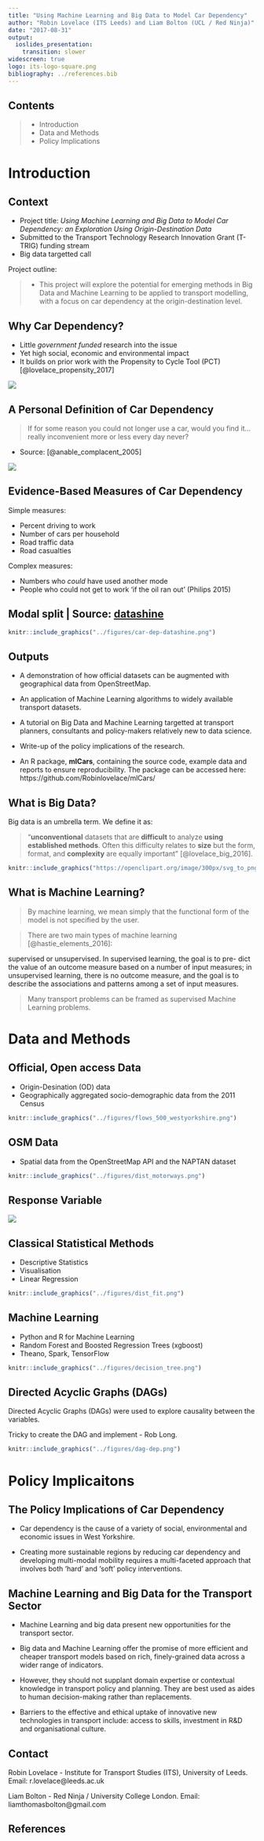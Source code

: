 ```yaml
---
title: "Using Machine Learning and Big Data to Model Car Dependency"
author: "Robin Lovelace (ITS Leeds) and Liam Bolton (UCL / Red Ninja)"
date: "2017-08-31"
output:
  ioslides_presentation:
    transition: slower
widescreen: true
logo: its-logo-square.png
bibliography: ../references.bib
---
```


<!-- Detail: 25 minute presentation on our ml cars work on Thursday 31st -->

## Contents

> - Introduction
> - Data and Methods
> - Policy Implications

# Introduction

## Context

- Project title: *Using Machine Learning and Big Data to Model Car Dependency: an Exploration Using Origin-Destination Data*
- Submitted to the Transport Technology Research Innovation Grant (T-TRIG) funding stream
- Big data targetted call

Project outline: 

> - This project will explore the potential for emerging methods in Big Data and Machine Learning to be applied to transport modelling, with a focus on car dependency at the origin-destination level.

## Why Car Dependency?

- Little *government funded* research into the issue
- Yet high social, economic and environmental impact
- It builds on prior work with the Propensity to Cycle Tool (PCT) [@lovelace_propensity_2017]

![](http://webarchive.nationalarchives.gov.uk/20110304133326/http://cfit.independent.gov.uk/pubs/2007/ebp/images/06.gif)

## A Personal Definition of Car Dependency

> If for some reason you could not longer use a car, would you find it... really inconvenient more or less every day never?

- Source: [@anable_complacent_2005]

![](https://www.london.gov.uk/sites/default/files/styles/gla_9_2_large/public/gla_migrate_files_destination/cars%20resize.jpg)

## Evidence-Based Measures of Car Dependency

Simple measures:

- Percent driving to work
- Number of cars per household
- Road traffic data
- Road casualties

Complex measures:

- Numbers who *could* have used another mode
- People who could not get to work 'if the oil ran out' (Philips 2015)

## Modal split | Source: [datashine](http://datashine.org.uk/#table=QS701EW&col=QS701EW0008&ramp=YlOrRd&layers=BTTT&zoom=13&lon=-1.4710&lat=53.7238)

```r
knitr::include_graphics("../figures/car-dep-datashine.png")
```


## Outputs

- A demonstration of how official datasets can be augmented with geographical data from OpenStreetMap.

- An application of Machine Learning algorithms to widely available transport datasets.

- A tutorial on Big Data and Machine Learning targetted at transport planners, consultants and policy-makers relatively new to data science.

- Write-up of the policy implications of the research.

- An R package, **mlCars**, containing the source code, example data and reports to ensure reproducibility. The package can be accessed here: https://github.com/Robinlovelace/mlCars/

## What is Big Data?

Big data is an umbrella term. We define it as:

> "**unconventional**  datasets  that  are  **difficult**  to  analyze
**using established methods**. Often this difficulty relates to **size** but the form, format, and **complexity** are equally important" [@lovelace_big_2016]. 

```r
knitr::include_graphics("https://openclipart.org/image/300px/svg_to_png/170637/1339577112.png")
```

## What is Machine Learning?

> By machine learning, we mean simply that the functional form of the model is not specified by the user. 

> There are two main types of machine learning [@hastie_elements_2016]:

supervised or unsupervised. In supervised learning, the goal is to pre-
dict the value of an outcome measure based on a number of input measures;
in unsupervised learning, there is no outcome measure, and the goal is to
describe the associations and patterns among a set of input measures.

> Many transport problems can be framed as supervised Machine Learning problems.

# Data and Methods

## Official, Open access Data

- Origin-Desination (OD) data
- Geographically aggregated socio-demographic data from the 2011 Census

```r
knitr::include_graphics("../figures/flows_500_westyorkshire.png")
```

## OSM Data
- Spatial data from the OpenStreetMap API and the NAPTAN dataset

```r
knitr::include_graphics("../figures/dist_motorways.png")
```
## Response Variable

![](../figures/response.png)

## Classical Statistical Methods

- Descriptive Statistics
- Visualisation
- Linear Regression

```r
knitr::include_graphics("../figures/dist_fit.png")
```

## Machine Learning

- Python and R for Machine Learning
- Random Forest and Boosted Regression Trees (xgboost)
- Theano, Spark, TensorFlow

```r
knitr::include_graphics("../figures/decision_tree.png")
```

## Directed Acyclic Graphs (DAGs)

Directed Acyclic Graphs (DAGs) were used to explore causality between the variables. 

Tricky to create the DAG and implement - Rob Long.

```r
knitr::include_graphics("../figures/dag-dep.png")
```

# Policy Implicaitons

## The Policy Implications of Car Dependency
- Car dependency is the cause of a variety of social, environmental and economic issues in West Yorkshire. 

- Creating more sustainable regions by reducing car dependency and developing multi-modal mobility requires a multi-faceted approach that involves both ‘hard’ and ‘soft’ policy interventions.

## Machine Learning and Big Data for the Transport Sector
- Machine Learning and big data present new opportunities for the transport sector.

- Big data and Machine Learning offer the promise of more efficient and cheaper transport models based on rich, finely-grained data across a wider range of indicators.

- However, they should not supplant domain expertise or contextual knowledge in transport policy and planning. They are best used as aides to human decision-making rather than replacements.

- Barriers to the effective and ethical uptake of innovative new technologies in transport include: access to skills, investment in R&D and organisational culture.

## Contact
Robin Lovelace - Institute for Transport Studies (ITS), University of Leeds.
Email: r.lovelace@leeds.ac.uk

Liam Bolton - Red Ninja / University College London.
Email: liamthomasbolton@gmail.com


## References

